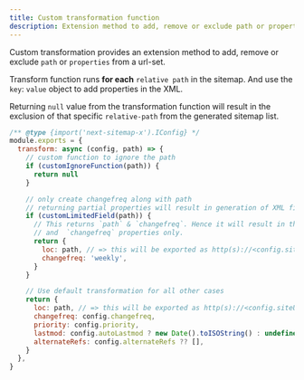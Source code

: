 ```yaml
---
title: Custom transformation function
description: Extension method to add, remove or exclude path or properties from a url-set.
---
```


Custom transformation provides an extension method to add, remove or exclude `path` or `properties` from a url-set.

Transform function runs **for each** `relative path` in the sitemap. And use the `key`: `value` object to add properties in the XML.

Returning `null` value from the transformation function will result in the exclusion of that specific `relative-path` from the generated sitemap list.

```jsx
/** @type {import('next-sitemap-x').IConfig} */
module.exports = {
  transform: async (config, path) => {
    // custom function to ignore the path
    if (customIgnoreFunction(path)) {
      return null
    }

    // only create changefreq along with path
    // returning partial properties will result in generation of XML field with only returned values.
    if (customLimitedField(path)) {
      // This returns `path` & `changefreq`. Hence it will result in the generation of XML field with `path`
      // and  `changefreq` properties only.
      return {
        loc: path, // => this will be exported as http(s)://<config.siteUrl>/<path>
        changefreq: 'weekly',
      }
    }

    // Use default transformation for all other cases
    return {
      loc: path, // => this will be exported as http(s)://<config.siteUrl>/<path>
      changefreq: config.changefreq,
      priority: config.priority,
      lastmod: config.autoLastmod ? new Date().toISOString() : undefined,
      alternateRefs: config.alternateRefs ?? [],
    }
  },
}
```
